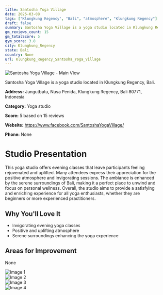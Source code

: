 ```yaml
---
title: Santosha Yoga Village
date: 2025-03-08
tags: ["Klungkung Regency", "Bali", "atmosphere", "Klungkung Regency"]  
draft: false
summary: Santosha Yoga Village is a yoga studio located in Klungkung Regency, Bali.
gm_reviews_count: 15
gm_totalScore: 5
gym_score: 3.8
city: Klungkung_Regency
state: Bali
country: None
url: Klungkung_Regency_Santosha_Yoga_Village
---
```


<div className="aspect-[16/9] relative my-8">
  <img 
    src="https://lh5.googleusercontent.com/p/AF1QipNDe9JDHqrMbzfq5zGAm31lMTnTqJdplvRWdC5R=w1920-h1080-k-no"
    alt="Santosha Yoga Village - Main View"
    className="object-cover absolute inset-0 w-full h-full rounded-lg"
  />
</div>

Santosha Yoga Village is a yoga studio located in Klungkung Regency, Bali.

**Address:** Jungutbatu, Nusa Penida, Klungkung Regency, Bali 80771, Indonesia

**Category:** Yoga studio

**Score:** 5 based on 15 reviews

**Website:** https://www.facebook.com/SantoshaYogaVillage/

**Phone:** None

# Studio Presentation

This yoga studio offers evening classes that leave participants feeling rejuvenated and uplifted. Many attendees express their appreciation for the positive atmosphere and invigorating sessions. The ambiance is enhanced by the serene surroundings of Bali, making it a perfect place to unwind and focus on personal wellness.
Overall, the studio aims to provide a satisfying and enriching experience for all yoga enthusiasts, whether they are beginners or more experienced practitioners.

## Why You'll Love It

- Invigorating evening yoga classes
- Positive and uplifting atmosphere
- Serene surroundings enhancing the yoga experience

## Areas for Improvement

None

<div className="grid grid-cols-1 xl:grid-cols-2 gap-4 my-8">
<div className="aspect-[4/3] relative"><img src="https://lh3.googleusercontent.com/p/AF1QipPHC5-MxsCsXyudfkK4RfUgQnwdHX9tvrZP-Rot=w1920-h1080-k-no" alt="Image 1" className="object-cover absolute inset-0 w-full h-full rounded-lg" /></div>
<div className="aspect-[4/3] relative"><img src="https://lh5.googleusercontent.com/p/AF1QipPEOQKysOvpZttDTIo2YE5dHARJHjSYcGLHfd3d=w1920-h1080-k-no" alt="Image 2" className="object-cover absolute inset-0 w-full h-full rounded-lg" /></div>
<div className="aspect-[4/3] relative"><img src="https://lh5.googleusercontent.com/p/AF1QipNh97vFZAJFHtic9mNt3oi35-jyYGuyfQUKZ2-J=w1920-h1080-k-no" alt="Image 3" className="object-cover absolute inset-0 w-full h-full rounded-lg" /></div>
<div className="aspect-[4/3] relative"><img src="https://lh5.googleusercontent.com/p/AF1QipO9Lru2CRSKubgfXDOIFoMIHhXfp_MAr8hIcQy-=w1920-h1080-k-no" alt="Image 4" className="object-cover absolute inset-0 w-full h-full rounded-lg" /></div>
</div>